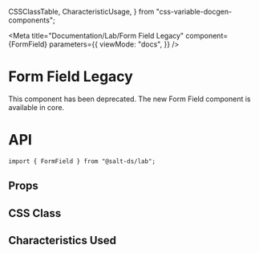   CSSClassTable,
  CharacteristicUsage,
} from "css-variable-docgen-components";

<Meta
  title="Documentation/Lab/Form Field Legacy"
  component={FormField}
  parameters={{
    viewMode: "docs",
  }}
/>

# Form Field Legacy

<Banner status="warning">
  <BannerContent>
    This component has been deprecated. The new
    <Link href="https://storybook.saltdesignsystem.com/?path=/docs/documentation-core-form-field--page">
      Form Field
    </Link>
    component is available in core.
  </BannerContent>
</Banner>

# API

```
import { FormField } from "@salt-ds/lab";
```

## Props

<ArgsTable of={FormField} />

## CSS Class

<CSSClassTable of={FormField} />

## Characteristics Used

<CharacteristicUsage of={FormField} />
